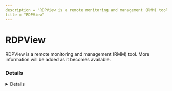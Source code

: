 ```yaml
---
description = "RDPView is a remote monitoring and management (RMM) tool. More information will be added as it becomes available."
title = "RDPView"
---
```




# RDPView

RDPView is a remote monitoring and management (RMM) tool. More information will be added as it becomes available.

### Details
<Details author={""}
         category={""}
         created={""}
         website={""}
         lastModified={"2/9/2024"}
         privileges={""}
         free={ false }
         verification={ false }
/>

#### Installation Paths
<Card code={ ["dwrcs.exe"] }/>





### Forensic Artifacts




#### Network Artifacts
<EuiSpacer size="xl"/>
<NetworkArtifactsTable data={ [{"Description": "Known remote domains", "Domains": ["user_managed", "systemmanager.ru/dntu.en/rdp_view.htm"], "Ports": []}] }/>




### Detections
- Detects potential network activity of RDPView RMM tool
  - [Sigma Rule](https://github.com/magicsword-io/LOLRMM/blob/main/detections/sigma/rdpview_network_sigma.yml)
- Detects potential processes activity of RDPView RMM tool
  - [Sigma Rule](https://github.com/magicsword-io/LOLRMM/blob/main/detections/sigma/rdpview_processes_sigma.yml)

### References
- [systemmanager.ru/dntu.en/rdp_view.htm - Same as Damware](systemmanager.ru/dntu.en/rdp_view.htm - Same as Damware)

